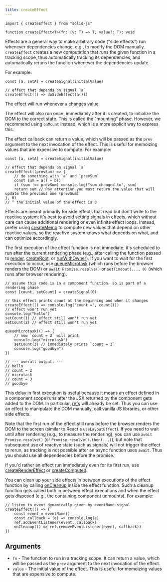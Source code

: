 ```yaml
---
title: createEffect
---
```


```tsx
import { createEffect } from "solid-js"

function createEffect<T>(fn: (v: T) => T, value?: T): void

```

Effects are a general way to make arbitrary code ("side effects") run whenever dependencies change, e.g., to modify the DOM manually.
`createEffect` creates a new computation that runs the given function in a tracking scope, thus automatically tracking its dependencies, and automatically reruns the function whenever the dependencies update.

For example:

```tsx
const [a, setA] = createSignal(initialValue)

// effect that depends on signal `a`
createEffect(() => doSideEffect(a()))
```

The effect will run whenever `a` changes value.

The effect will also run once, immediately after it is created, to initialize the DOM to the correct state. This is called the "mounting" phase.
However, we recommend using `onMount` instead, which is a more explicit way to express this.

The effect callback can return a value, which will be passed as the `prev` argument to the next invocation of the effect.
This is useful for memoizing values that are expensive to compute. For example:

```tsx
const [a, setA] = createSignal(initialValue)

// effect that depends on signal `a`
createEffect((prevSum) => {
	// do something with `a` and `prevSum`
	const sum = a() + b()
	if (sum !== prevSum) console.log("sum changed to", sum)
	return sum // Pay attention you must return the value that will update the previous one (prevSum)
}, 0)
// ^ the initial value of the effect is 0
```

Effects are meant primarily for side effects that read but don't write to the reactive system: it's best to avoid setting signals in effects, which without care can cause additional rendering or even infinite effect loops. Instead, prefer using [createMemo](/reference/basic-reactivity/create-memo) to compute new values that depend on other reactive values, so the reactive system knows what depends on what, and can optimize accordingly.

The first execution of the effect function is not immediate; it's scheduled to run after the current rendering phase (e.g., after calling the function passed to [render](/reference/rendering/render), [createRoot](/reference/reactive-utilities/create-root), or [runWithOwner](/reference/reactive-utilities/run-with-owner)).
If you want to wait for the first execution to occur, use [queueMicrotask](https://developer.mozilla.org/en-US/docs/Web/API/queueMicrotask) (which runs before the browser renders the DOM) or `await Promise.resolve()` or `setTimeout(..., 0)` (which runs after browser rendering).

```tsx
// assume this code is in a component function, so is part of a rendering phase
const [count, setCount] = createSignal(0)

// this effect prints count at the beginning and when it changes
createEffect(() => console.log("count =", count()))
// effect won't run yet
console.log("hello")
setCount(1) // effect still won't run yet
setCount(2) // effect still won't run yet

queueMicrotask(() => {
	// now `count = 2` will print
	console.log("microtask")
	setCount(3) // immediately prints `count = 3`
	console.log("goodbye")
})

// --- overall output: ---
// hello
// count = 2
// microtask
// count = 3
// goodbye
```

This delay in first execution is useful because it means an effect defined in a component scope runs after the JSX returned by the component gets added to the DOM.
In particular, [refs](/reference/jsx-attributes/ref) will already be set.
Thus you can use an effect to manipulate the DOM manually, call vanilla JS libraries, or other side effects.

Note that the first run of the effect still runs before the browser renders the DOM to the screen (similar to React's `useLayoutEffect`).
If you need to wait until after rendering (e.g., to measure the rendering), you can use `await Promise.resolve()` (or `Promise.resolve().then(...)`), but note that subsequent use of reactive state (such as signals) will not trigger the effect to rerun, as tracking is not possible after an async function uses `await`.
Thus you should use all dependencies before the promise.

If you'd rather an effect run immediately even for its first run, use [createRenderEffect](/reference/secondary-primitives/create-render-effect) or [createComputed](/reference/secondary-primitives/create-computed).

You can clean up your side effects in between executions of the effect function by calling [onCleanup](/reference/lifecycle/on-cleanup) inside the effect function.
Such a cleanup function gets called both in between effect executions and when the effect gets disposed (e.g., the containing component unmounts).
For example:

```tsx
// listen to event dynamically given by eventName signal
createEffect(() => {
	const event = eventName()
	const callback = (e) => console.log(e)
	ref.addEventListener(event, callback)
	onCleanup(() => ref.removeEventListener(event, callback))
})
```

## Arguments

- `fn` - The function to run in a tracking scope. It can return a value, which will be passed as the `prev` argument to the next invocation of the effect.
- `value` - The initial value of the effect. This is useful for memoizing values that are expensive to compute.
